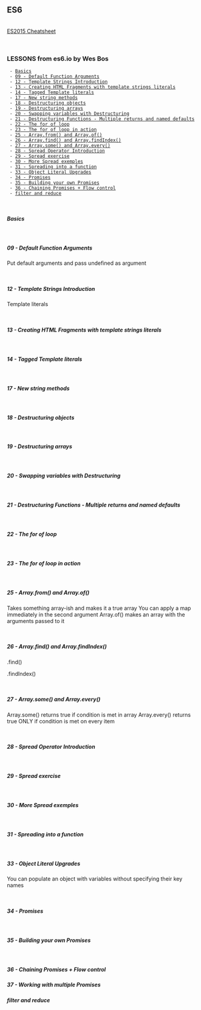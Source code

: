 == ES6 ==
<br />
[[http://ricostacruz.com/cheatsheets/es6.html|ES2015 Cheatsheet]]

<br />

=== LESSONS from es6.io by Wes Bos ===

  - [[#Basics|Basics]]
  - [[#09 - Default Function Arguments|09 - Default Function Arguments]]
  - [[#12 - Template Strings Introduction|12 - Template Strings Introduction]]
  - [[#13 - Creating HTML Fragments with template strings literals|13 - Creating HTML Fragments with template strings literals]]
  - [[#14 - Tagged Template literals|14 - Tagged Template literals]]
  - [[#17 - New string methods|17 - New string methods]]
  - [[#18 - Destructuring objects|18 - Destructuring objects]]
  - [[#19 - Destructuring arrays|19 - Destructuring arrays]]
  - [[#20 - Swapping variables with Destructuring|20 - Swapping variables with Destructuring]]
  - [[#21 - Destructuring Functions - Multiple returns and named defaults|21 - Destructuring Functions - Multiple returns and named defaults]]
  - [[#22 - The for of loop|22 - The for of loop]]
  - [[#23 - The for of loop in action|23 - The for of loop in action]]
  - [[#25 - Array.from() and Array.of()|25 - Array.from() and Array.of()]]
  - [[#26 - Array.find() and Array.findIndex()|26 - Array.find() and Array.findIndex()]]
  - [[#27 - Array.some() and Array.every()|27 - Array.some() and Array.every()]]
  - [[#28 - Spread Operator Introduction|28 - Spread Operator Introduction]]
  - [[#29 - Spread exercise|29 - Spread exercise]]
  - [[#30 - More Spread exemples|30 - More Spread exemples]]
  - [[#31 - Spreading into a function|31 - Spreading into a function]]
  - [[#33 - Object Literal Upgrades|33 - Object Literal Upgrades]]
  - [[#34 - Promises|34 - Promises]]
  - [[#35 - Building your own Promises|35 - Building your own Promises]]
  - [[#36 - Chaining Promises + Flow control|36 - Chaining Promises + Flow control]]
  - [[#filter and reduce|filter and reduce]]

<br/>

===== Basics =====
{{{class="javascript"
  const constVariableg = "string"; // can only be defined once. Global, and its value cannot be altered (unless it's an Object)
  let letVariable = "string"; // can only be declared once, but its value can be altered.
  var varVariable = "string"; // can be redefined at will.
}}}

<br/>

===== 09 - Default Function Arguments =====
Put default arguments and pass undefined as argument
{{{class="javascript"
    function becomeBetter(goal, average = 50, effort = 200) {...
    };
    becomeBetter(100, undefined, 50);
}}}

<br/>

===== 12 - Template Strings Introduction =====
Template literals
{{{class="javascript"
    var backticks = `My name is ${github}`;
}}}

<br/>

===== 13 - Creating HTML Fragments with template strings literals =====
{{{class="javascript"
  const developer = {
    name: "Cool Guy",
    age: 123,
    fun: true
  };

  const longString = `
    <div class="long">
      <span>${developer.name}</span>
      <p>${developer.age}</p>
    </div>
  `;

  const people = [
    {name: "Mike", age: 23},
    {name: "John", age: 43}
  ];

  const team = `
    <ul>
      ${people.map(person => `
          <li>${person.name} is ${person.age}</li>
        `).join("")}
    </ul>
  `;
}}}

<br/>

===== 14 - Tagged Template literals =====
{{{class="javascript"
  // strings ==  array of 'bio' substrings
  // ...values == array of variables name and age
  function wrapContent(strings, ...values) {
    let str = '';
    strings.forEach((string, i) => {
      str += `${string} <strong>${(values[i] || '')}</strong>`;
    });
    return str
  };

  const name = "Johnny";
  const age = 52;
  const bio = wrapContent`The dude's name is ${name}; he's ${age}`;
}}}

<br/>

===== 17 - New string methods =====
{{{class="javascript"
  let abc = "ABC"
  // .startsWith()
    abc.startsWith("A"); // true
    abc.startsWith("B", 1); // true
  // .endsWith()
    abc.endsWith("C"); // true
  // .includes()
    abc.includes("AB"); // true
  // .repeat()
    abc.repeat(2); // "ABCABC"
}}}

<br/>

===== 18 - Destructuring objects =====
{{{class="javascript"
  const france = {
    continent: "Europe",
    language: "French",
    sites: {
      castle: "Versailles"
    }
  };
  const { continent, language:lang } = france;
  const { castle } = france.sites;
  // yields `const castle`, `const continent` and `const lang`
  const settings = { width: 300, color: 'black' };  // height, fontSize
  const { width = 100, height = 100, color = 'blue', fontSize = 25} = settings;
  const { w: width = 500, h: height = 800 } = { w: 600 };
}}}

<br/>

===== 19 - Destructuring arrays =====
{{{class="javascript"
  const france = ["french", 60000000, "Europe", "Sarkozy", "Hollande", "Pompidou"];
  // const france = "french,60000000,Europe";
  const [language, population, continent, ...presidents] = france;
}}}

<br/>

===== 20 - Swapping variables with Destructuring =====
{{{class="javascript"
  let first = "first";
  let second = "second";
  [first, second] = [second, first];
}}}

<br/>

===== 21 - Destructuring Functions - Multiple returns and named defaults =====
{{{class="javascript"
  function convertCurrency(amount) {
    const converted = {
      USD: amount * 10,
      GBP: amount * 5,
      EUR: amount * 8
    };
    return converted;
  };
  const { USD, EUR } = convertCurrency(123);
}}}

<br/>

===== 22 - The for of loop =====
{{{class="javascript"
  // for OF yields the value, while IN yields the index
  const devs = ["john", "joe"];
  for (const dev of devs) {
    console.log(dev)
  }; // -> "john", "joe"
}}}

<br/>

===== 23 - The for of loop in action =====
{{{class="javascript"
  // `.entries` creates an iterable "array prototype"
    for (const [index, name] of devs.entries()) {
      console.log(`${name} is at index ${index}`)
    };
  // Read the arguments passed to the function
    function unkownArgumentsAmount() {
      console.log(arguments)
    };
}}}

<br/>

===== 25 - Array.from() and Array.of() =====
Takes something array-ish and makes it a true array
You can apply a map immediately in the second argument
{{{class="javascript"
  const ps = document.querySelectorAll("p .exemple")
  const arrDivs = Array.from(ps, exemple => {
    return exemple.textContent;
  });
}}}
Array.of() makes an array with the arguments passed to it


<br/>

===== 26 - Array.find() and Array.findIndex() =====
.find()
{{{class="javascript"
    const group = [{"id": "1", "name": "me"}, {"id": "2", "name": "you"}];
    const person = group.find(person => person.name === "you");
    // Object {id: "2", name: "you"}
}}}

.findIndex()
{{{class="javascript"
    const personIndex = group.findIndex(person => person.name === "you");
    // 1
}}}

<br/>

===== 27 - Array.some() and Array.every() =====
Array.some() returns true if condition is met in array
Array.every() returns true ONLY if condition is met on every item
{{{class="javascript"
  const ages = Array.from(19, 21, 32, 25, 59);
  const oldEnough = ages.every(age => age >= 21); // false
  const leaderInGroup = ages.some(age => age >= 21); // true
}}}

<br/>

===== 28 - Spread Operator Introduction =====
{{{class="javascript"
  const people = ["John", "Mary", "Jack"];
  const twins = ["John", "Mary", "Jack"];
  const everybody = [...people, ...twins];
  // Duplicate an array
  const newEverybody = [...everybody];
}}}

<br/>

===== 29 - Spread exercise =====
{{{class="javascript"
  const heading = document.querySelector('.jump');
  heading.innerHTML = sparanWrap(heading.textContent);
  function sparanWrap(word) {
    return [...word].map(letter => `<span>${letter}</span>`).join('');
  };
}}}

<br/>

===== 30 - More Spread exemples =====
{{{class="javascript"
  const comments = [
    {id: 1, content: "Hey"},
    {id: 2, content: "Bonjour"},
    {id: 3, content: "Hola"},
  ];
  const whereFrance = comments.findIndex(comment => comment.content === "Bonjour");
  const noFrance = [...comments.slice(0, whereFrance), ...comments.slice(whereFrance + 1)];
  console.log(noFrance)
}}}

<br/>

===== 31 - Spreading into a function =====
{{{class="javascript"
  const people = ["John", "Mary", "Jack"];
  const singer = ["Sinatra", "Goodnight Irene"];
  twins.push(...people);
  function singer(singerName, song) {
    console.log(`${singerName} sang ${song}`);
  };
  singer(...twins)
}}}

<br/>

===== 33 - Object Literal Upgrades =====
You can populate an object with variables without specifying their key names
{{{class="javascript"
    const firstName = "John";
    const lastName = "Doe";
    const person = { firstName, lastName } // Object {firstName: "John", lastName: "Doe"}
  // functions in Object
    const modal = {
      create(selector) {
        // use this
      },
      create: function(selector) {
        // instead of this
      }
    };

  // create keys on the fly
    const total = {
      [lastName]: lastName,
      [`${lastName}Classy`]: `de ${lastName}`
    };

  // 'zip' two arrays
    const firstSinger = ["Frank", "Mark"];
    const lastSinger = ["Sinatra", "Knopfler"];
    const singer = {
      [firstSinger.shift()]: lastSinger.shift(),
      [firstSinger.shift()]: lastSinger.shift(),
    }
}}}

<br/>

===== 34 - Promises =====
{{{class="javascript"
  const posts = fetch("http://some.api/url/get/items");
  posts.then(data => data.json)
       .then(data => { console.log(data) })
       .catch((err) => { console.log(err) })
}}}

<br/>

===== 35 - Building your own Promises =====
{{{class="javascript"
// Throw an Error object rather than a plain message.
  const p = new Promise((resolve, reject) => {
    setTimeout(() => {
      reject(Error("This error is wrapped in an error Object"));
    }, 1000);
  });
  p.then("Hey").catch((error) => console.log(error));

  const op = new Promise((resolve, reject) => {
    setTimeout(() => {
      resolve("It worked");
    }, 1000)
  });
}}}

<br/>

===== 36 - Chaining Promises + Flow control =====
{{{class="javascript"
  const posts = [
    { id: 1, author: "Hemingway" },
    { id: 2, author: "Whitman" }
  ];

  const authors = [
    { id: 1, origin: "US", first_name: "Ernest", last_name: "Hemingway" },
    { id: 2, origin: "US", first_name: "Walt", last_name: "Whitman" }
  ];

  function getPostById(id) {
    return new Promise((resolve, reject) => {
      const post = posts.find((post) => post.id == id);
      if(post) {
        resolve(post);
      } else {
        reject(Error("Post not found"));
      }
    });
  };

  function incorporateAuthorInfo(post){
    return new Promise((resolve, reject) => {
      const author = authors.find((author) => author.last_name === post.author)
      if(author) {
        resolve(author);
      } else {
        reject(Error("Author not found"));
      }
    });
  };

  getPostById(2)
    .then(post => { return incorporateAuthorInfo(post) })
    .then(post => { console.log(post) })
    .catch(err => { console.log(err) })
}}}


===== 37 - Working with multiple Promises =====
{{{class="javascript"
Promise.all([promiseOne, promiseTwo])
  .then(responses => { console.log(responses) })
}}}


===== filter and reduce =====
{{{class="javascript"
  const numbers = [3, 62, 234, 7, 23, 74, 23, 76, 92];
  const result = numbers.filter(number => number >= 70)
    .reduce((a, b) => {
      return a + b
    }, 0);

// Refactor functions to arrow functions
  const names = ['wes', 'kait', 'lux'];

  const fullNames = names.map(function(name) {
    return `${name} bos`;
  });

  const fullNames2 = names.map((name) => {
    return `${name} bos`;
  });

  const fullNames3 = names.map(name => {
    return `${name} bos`;
  });

  const fullNames4 = names.map(name => `${name} bos`);

  const fullNames5 = names.map(() => `cool bos`);

  const sayMyName = (name) => {
    alert(`Hello ${name}!`)
  }

  sayMyName('Wes');
}}}

